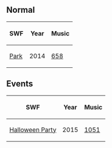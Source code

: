 {{CPW|Puffle Park|Parque dos Puffles}}

==Normal==
<center>
{|class="wikitable" border="1"
!SWF!!Year!!Music
|-
|[[Media:RoomsPark.swf|Park]]||2014||[[Media:Music658.swf|658]]
|}
</center>

==Events==
<center>
{|class="wikitable" border="1"
!SWF!!Year!!Music
|-
|[[Media:Hallo15_park.swf|Halloween Party]]||2015||[[Media:Music1051.swf|1051]]
|}
</center>

{{Places}}
